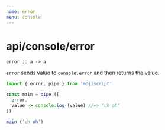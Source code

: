 ```yaml
---
name: error
menu: console
---
```


# api/console/error

`error :: a -> a`

`error` sends value to `console.error` and then returns the value.

```javascript
import { error, pipe } from 'mojiscript'

const main = pipe ([
  error,
  value => console.log (value) //=> "uh oh"
])

main ('uh oh')
```
